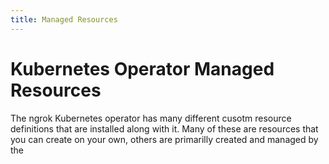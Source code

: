 ```yaml
---
title: Managed Resources
---
```


# Kubernetes Operator Managed Resources

The ngrok Kubernetes operator has many different cusotm resource definitions that are installed along with it.
Many of these are resources that you can create on your own, others are primarilly created and managed by the
